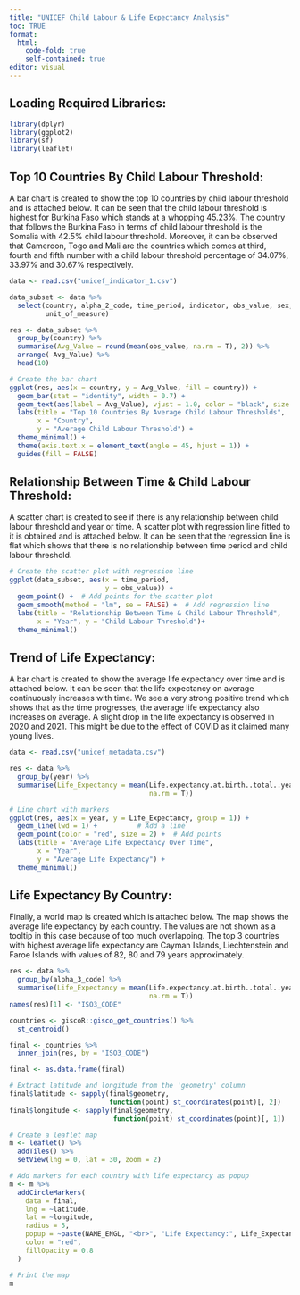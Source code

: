 ---
title: "UNICEF Child Labour & Life Expectancy Analysis"
toc: TRUE
format: 
  html:
    code-fold: true
    self-contained: true
editor: visual
---

## Loading Required Libraries:

```{r, warning=FALSE, message=FALSE}
library(dplyr)
library(ggplot2)
library(sf)
library(leaflet)
```

## Top 10 Countries By Child Labour Threshold:

A bar chart is created to show the top 10 countries by child labour threshold and is attached below. It can be seen that the child labour threshold is highest for Burkina Faso which stands at a whopping 45.23%. The country that follows the Burkina Faso in terms of child labour threshold is the Somalia with 42.5% child labour threshold. Moreover, it can be observed that Cameroon, Togo and Mali are the countries which comes at third, fourth and fifth number with a child labour threshold percentage of 34.07%, 33.97% and 30.67% respectively.

```{r, warning=FALSE, message=FALSE}
data <- read.csv("unicef_indicator_1.csv")

data_subset <- data %>%
  select(country, alpha_2_code, time_period, indicator, obs_value, sex,
         unit_of_measure)

res <- data_subset %>%
  group_by(country) %>%
  summarise(Avg_Value = round(mean(obs_value, na.rm = T), 2)) %>%
  arrange(-Avg_Value) %>%
  head(10)

# Create the bar chart
ggplot(res, aes(x = country, y = Avg_Value, fill = country)) +
  geom_bar(stat = "identity", width = 0.7) +
  geom_text(aes(label = Avg_Value), vjust = 1.0, color = "black", size = 3) +
  labs(title = "Top 10 Countries By Average Child Labour Thresholds", 
       x = "Country",
       y = "Average Child Labour Threshold") +
  theme_minimal() +
  theme(axis.text.x = element_text(angle = 45, hjust = 1)) +
  guides(fill = FALSE) 
```

## Relationship Between Time & Child Labour Threshold:

A scatter chart is created to see if there is any relationship between child labour threshold and year or time. A scatter plot with regression line fitted to it is obtained and is attached below. It can be seen that the regression line is flat which shows that there is no relationship between time period and child labour threshold.

```{r, warning=FALSE, message=FALSE}
# Create the scatter plot with regression line
ggplot(data_subset, aes(x = time_period, 
                        y = obs_value)) +
  geom_point() +  # Add points for the scatter plot
  geom_smooth(method = "lm", se = FALSE) +  # Add regression line
  labs(title = "Relationship Between Time & Child Labour Threshold",
       x = "Year", y = "Child Labour Threshold")+
  theme_minimal()
```

## Trend of Life Expectancy:

A bar chart is created to show the average life expectancy over time and is attached below. It can be seen that the life expectancy on average continuously increases with time. We see a very strong positive trend which shows that as the time progresses, the average life expectancy also increases on average. A slight drop in the life expectancy is observed in 2020 and 2021. This might be due to the effect of COVID as it claimed many young lives.

```{r, warning=FALSE, message=FALSE}
data <- read.csv("unicef_metadata.csv")

res <- data %>%
  group_by(year) %>%
  summarise(Life_Expectancy = mean(Life.expectancy.at.birth..total..years.,
                                   na.rm = T))

# Line chart with markers
ggplot(res, aes(x = year, y = Life_Expectancy, group = 1)) +
  geom_line(lwd = 1) +          # Add a line
  geom_point(color = "red", size = 2) +  # Add points
  labs(title = "Average Life Expectancy Over Time", 
       x = "Year", 
       y = "Average Life Expectancy") +
  theme_minimal()
```

## Life Expectancy By Country:

Finally, a world map is created which is attached below. The map shows the average life expectancy by each country. The values are not shown as a tooltip in this case because of too much overlapping. The top 3 countries with highest average life expectancy are Cayman Islands, Liechtenstein and Faroe Islands with values of 82, 80 and 79 years approximately.

```{r, warning=FALSE, message=FALSE}
res <- data %>%
  group_by(alpha_3_code) %>%
  summarise(Life_Expectancy = mean(Life.expectancy.at.birth..total..years.,
                                   na.rm = T))
names(res)[1] <- "ISO3_CODE"

countries <- giscoR::gisco_get_countries() %>% 
  st_centroid()

final <- countries %>% 
  inner_join(res, by = "ISO3_CODE")

final <- as.data.frame(final)

# Extract latitude and longitude from the 'geometry' column
final$latitude <- sapply(final$geometry, 
                         function(point) st_coordinates(point)[, 2])
final$longitude <- sapply(final$geometry,
                          function(point) st_coordinates(point)[, 1])

# Create a leaflet map
m <- leaflet() %>%
  addTiles() %>%
  setView(lng = 0, lat = 30, zoom = 2)

# Add markers for each country with life expectancy as popup
m <- m %>% 
  addCircleMarkers(
    data = final,
    lng = ~latitude,  
    lat = ~longitude,  
    radius = 5, 
    popup = ~paste(NAME_ENGL, "<br>", "Life Expectancy:", Life_Expectancy),
    color = "red",
    fillOpacity = 0.8
  )

# Print the map
m
```
